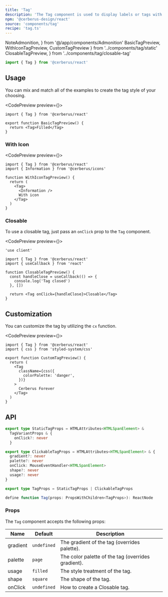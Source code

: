 ```yaml
---
title: 'Tag'
description: 'The Tag component is used to display labels or tags with various styles and functionalities.'
npm: '@cerberus-design/react'
source: 'components/tag'
recipe: 'tag.ts'
---
```


  NoteAdmonition,
} from '@/app/components/Admonition'
  BasicTagPreview,
  WithIconTagPreview,
  CustomTagPreview
} from '../components/tag/static'
  ClosableTagPreview,
} from '../components/tag/closable-tag'


```ts
import { Tag } from '@cerberus/react'
```

## Usage

You can mix and match all of the examples to create the tag style of your choosing.

<CodePreview preview={<BasicTagPreview />}>
```tsx title="tag.tsx"
import { Tag } from '@cerberus/react'

export function BasicTagPreview() {
  return <Tag>Filled</Tag>
}
```
</CodePreview>


### With Icon

<CodePreview preview={<WithIconTagPreview />}>
```tsx title="tag.tsx"
import { Tag } from '@cerberus/react'
import { Information } from '@cerberus/icons'

function WithIconTagPreview() {
  return (
    <Tag>
      <Information />
      With icon
    </Tag>
  )
}
```
</CodePreview>

### Closable

To use a closable tag, just pass an `onClick` prop to the `Tag` component.

<CodePreview preview={<ClosableTagPreview />}>
```tsx title="tag.tsx" {11}
'use client'

import { Tag } from '@cerberus/react'
import { useCallback } from 'react'

function ClosableTagPreview() {
  const handleClose = useCallback(() => {
    console.log('Tag closed')
  }, [])

  return <Tag onClick={handleClose}>Closable</Tag>
}
```
</CodePreview>

## Customization

You can customize the tag by utilizing the `cx` function.

<CodePreview preview={<CustomTagPreview />}>
```tsx title="tag.tsx"
import { Tag } from '@cerberus/react'
import { css } from 'styled-system/css'

export function CustomTagPreview() {
  return (
    <Tag
      className={css({
        colorPalette: 'danger',
      })}
    >
      Cerberus Forever
    </Tag>
  )
}
```
</CodePreview>

## API

```ts showLineNumbers=false
export type StaticTagProps = HTMLAttributes<HTMLSpanElement> &
  TagVariantProps & {
    onClick?: never
  }

export type ClickableTagProps = HTMLAttributes<HTMLSpanElement> & {
  gradient?: never
  palette?: never
  onClick: MouseEventHandler<HTMLSpanElement>
  shape?: never
  usage?: never
}

export type TagProps = StaticTagProps | ClickableTagProps

define function Tag(props: PropsWithChildren<TagProps>): ReactNode
````

<NoteAdmonition description="Combining palette and gradient will yield to either only a palette or gradient Tag (i.e. they override each other)." />

### Props

The `Tag` component accepts the following props:

| Name     | Default | Description                            |
| -------- | ------- | -------------------------------------- |
| gradient | `undefined` | The gradient of the tag (overrides palette).           |
| palette  | `page`   | The color palette of the tag (overrides gradient). |
| usage    | `filled`    | The style treatment of the tag.    |
| shape    | `square`    | The shape of the tag.              |
| onClick  | `undefined` | How to create a Closable tag.         |
